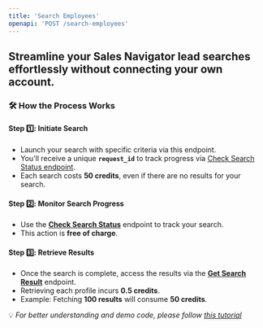 ```yaml
---
title: 'Search Employees'
openapi: 'POST /search-employees'
---
```


## Streamline your  Sales Navigator lead searches effortlessly without connecting your own account.

### 🛠 How the Process Works
#### **Step 1️⃣: Initiate Search**
- Launch your search with specific criteria via this endpoint.
- You'll receive a unique **`request_id`** to track progress via [Check Search Status endpoint](https://fdocs.info/api-reference/endpoint/check-search-status).
- Each search costs **50 credits**, even if there are no results for your search.
#### **Step 2️⃣: Monitor Search Progress**
- Use the [**Check Search Status**](https://fdocs.info/api-reference/endpoint/check-search-status) endpoint to track your search.
- This action is **free of charge**.
#### **Step 3️⃣: Retrieve Results**
- Once the search is complete, access the results via the [**Get Search Result**](https://fdocs.info/api-reference/endpoint/get-search-results) endpoint.
- Retrieving each profile incurs **0.5 credits**.
- Example: Fetching **100 results** will consume **50 credits**.

💡 *For better understanding and demo code, please follow [this tutorial](https://fdocs.info/tutorial/howto-search-leads)*




